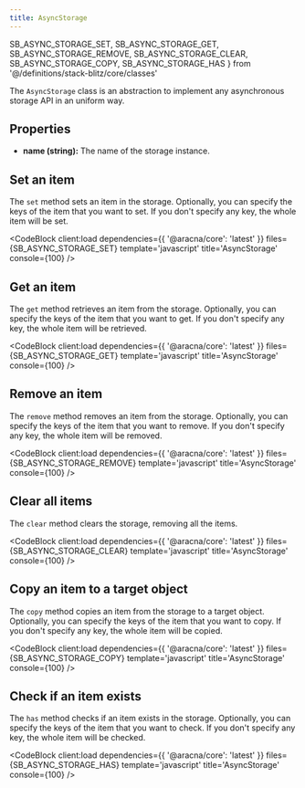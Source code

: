 ```yaml
---
title: AsyncStorage
---
```


  SB_ASYNC_STORAGE_SET,
  SB_ASYNC_STORAGE_GET,
  SB_ASYNC_STORAGE_REMOVE,
  SB_ASYNC_STORAGE_CLEAR,
  SB_ASYNC_STORAGE_COPY,
  SB_ASYNC_STORAGE_HAS
} from '@/definitions/stack-blitz/core/classes'

The `AsyncStorage` class is an abstraction to implement any asynchronous storage API in an uniform way.

## Properties

- **name (string):** The name of the storage instance.

## Set an item

The `set` method sets an item in the storage. Optionally, you can specify the keys of the item that you want to set. If you don't specify any key, the whole item will be set.

<CodeBlock client:load dependencies={{ '@aracna/core': 'latest' }} files={SB_ASYNC_STORAGE_SET} template='javascript' title='AsyncStorage' console={100} />

## Get an item

The `get` method retrieves an item from the storage. Optionally, you can specify the keys of the item that you want to get. If you don't specify any key, the whole item will be retrieved.

<CodeBlock client:load dependencies={{ '@aracna/core': 'latest' }} files={SB_ASYNC_STORAGE_GET} template='javascript' title='AsyncStorage' console={100} />

## Remove an item

The `remove` method removes an item from the storage. Optionally, you can specify the keys of the item that you want to remove. If you don't specify any key, the whole item will be removed.

<CodeBlock client:load dependencies={{ '@aracna/core': 'latest' }} files={SB_ASYNC_STORAGE_REMOVE} template='javascript' title='AsyncStorage' console={100} />

## Clear all items

The `clear` method clears the storage, removing all the items.

<CodeBlock client:load dependencies={{ '@aracna/core': 'latest' }} files={SB_ASYNC_STORAGE_CLEAR} template='javascript' title='AsyncStorage' console={100} />

## Copy an item to a target object

The `copy` method copies an item from the storage to a target object. Optionally, you can specify the keys of the item that you want to copy. If you don't specify any key, the whole item will be copied.

<CodeBlock client:load dependencies={{ '@aracna/core': 'latest' }} files={SB_ASYNC_STORAGE_COPY} template='javascript' title='AsyncStorage' console={100} />

## Check if an item exists

The `has` method checks if an item exists in the storage. Optionally, you can specify the keys of the item that you want to check. If you don't specify any key, the whole item will be checked.

<CodeBlock client:load dependencies={{ '@aracna/core': 'latest' }} files={SB_ASYNC_STORAGE_HAS} template='javascript' title='AsyncStorage' console={100} />
